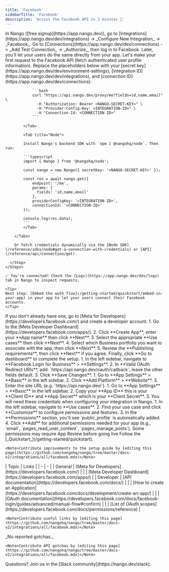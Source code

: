 ```yaml
---
title: 'Facebook'
sidebarTitle: 'Facebook'
description: 'Access the Facebook API in 2 minutes 💨'
---
```


<Tabs>
  <Tab title="🚀 Quickstart">
    <Steps>
      <Step title="Create an integration">
        In Nango ([free signup](https://app.nango.dev)), go to [Integrations](https://app.nango.dev/dev/integrations) -> _Configure New Integration_ -> _Facebook_.
      </Step>
      <Step title="Authorize Facebook">
        Go to [Connections](https://app.nango.dev/dev/connections) -> _Add Test Connection_ -> _Authorize_, then log in to Facebook. Later, you'll let your users do the same directly from your app.
      </Step>
      <Step title="Call the Facebook API">
        Let's make your first request to the Facebook API (fetch authenticated user profile information). Replace the placeholders below with your [secret key](https://app.nango.dev/dev/environment-settings), [integration ID](https://app.nango.dev/dev/integrations), and [connection ID](https://app.nango.dev/dev/connections):
        <Tabs>
            <Tab title="cURL">

                ```bash
                curl "https://api.nango.dev/proxy/me?fields=id,name,email" \
                  -H "Authorization: Bearer <NANGO-SECRET-KEY>" \
                  -H "Provider-Config-Key: <INTEGRATION-ID>" \
                  -H "Connection-Id: <CONNECTION-ID>"
                ```

            </Tab>

            <Tab title="Node">

            Install Nango's backend SDK with `npm i @nangohq/node`. Then run:

            ```typescript
            import { Nango } from '@nangohq/node';

            const nango = new Nango({ secretKey: '<NANGO-SECRET-KEY>' });

            const res = await nango.get({
                endpoint: '/me',
                params: {
                  fields: 'id,name,email'
                },
                providerConfigKey: '<INTEGRATION-ID>',
                connectionId: '<CONNECTION-ID>'
            });

            console.log(res.data);
            ```
            </Tab>

        </Tabs>

        Or fetch credentials dynamically via the [Node SDK](/reference/sdks/node#get-a-connection-with-credentials) or [API](/reference/api/connection/get).

      </Step>
    </Steps>

    ✅ You're connected! Check the [Logs](https://app.nango.dev/dev/logs) tab in Nango to inspect requests.

    <Tip>
    Next step: [Embed the auth flow](/getting-started/quickstart/embed-in-your-app) in your app to let your users connect their Facebook accounts.
    </Tip>
  </Tab>
  <Tab title="🧑‍💻 OAuth app setup">
    <Steps>
      <Step title="Create a Facebook Developer account">
        If you don't already have one, go to [Meta for Developers](https://developers.facebook.com/) and create a developer account.
      </Step>
        <Step title="Create a new app">
          1. Go to the [Meta Developer Dashboard](https://developers.facebook.com/apps/).
          2. Click **Create App**, enter your **App name** then click **Next**.
          3. Select the appropriate **Use cases** then click **Next**.
          4. Select which Business portfolio you want to associate with the app, then click **Next**.
          5. Review the **Publishing requirements**, then click **Next** if you agree. Finally, click **Go to dashboard** to complete the setup.
        </Step>
      <Step title="Configure OAuth settings">
        1. In the left sidebar, navigate to **Facebook Login for Business** > **Settings**.
        2. In **Valid OAuth Redirect URIs**, add: `https://api.nango.dev/oauth/callback`, leave the other fields default.
        3. Click **Save Changes**.
      </Step>
      <Step title="Add Platform">
        1. Go to **App Settings** > **Basic** in the left sidebar.
        2. Click **Add Platform** > **Website**.
        3. Enter the site URL (e.g. `https://api.nango.dev/`).
      </Step>
      <Step title="Obtain your App credentials">
        1. Go to **App Settings** > **Basic** in the left sidebar.
        2. Copy your **App ID** this is your **Client ID** and **App Secret** which is your **Client Secret**.
        3. You will need these credentials when configuring your integration in Nango.
      </Step>
      <Step title="Configure permissions">
        1. In the left sidebar, navigate to **Use cases**.
        2. Find your use case and click **Customize** to configure permissions and features.
        3. In the **Permissions** section, you'll see `public_profile` is automatically added.
        4. Click **Add** for additional permissions needed for your app (e.g., `email`, `pages_read_user_content`, `pages_manage_posts`).
        <Note> Some permissions may require App Review before going live</Note>
      </Step>
      <Step title="Next">
        Follow the [_Quickstart_](/getting-started/quickstart).
      </Step>
    </Steps>

    <Note>Contribute improvements to the setup guide by [editing this page](https://github.com/nangohq/nango/tree/master/docs-v2/integrations/all/facebook.mdx)</Note>
  </Tab>
  <Tab title="🔗 Useful links">
    | Topic | Links |
    | - | - |
    | General | [Meta for Developers](https://developers.facebook.com/) |
    | | [Meta Developer Dashboard](https://developers.facebook.com/apps/) |
    | Developer | [API documentation](https://developers.facebook.com/docs/) |
    | | [How to create an Application](https://developers.facebook.com/docs/development/create-an-app/) |
    | | [OAuth documentation](https://developers.facebook.com/docs/facebook-login/guides/advanced/manual-flow#confirm) |
    | | [List of OAuth scopes](https://developers.facebook.com/docs/permissions/reference) |

    <Note>Contribute useful links by [editing this page](https://github.com/nangohq/nango/tree/master/docs-v2/integrations/all/facebook.mdx)</Note>
  </Tab>
  <Tab title="🚨 API gotchas">
    _No reported gotchas._

    <Note>Contribute API gotchas by [editing this page](https://github.com/nangohq/nango/tree/master/docs-v2/integrations/all/facebook.mdx)</Note>
  </Tab>
</Tabs>

<Info>
    Questions? Join us in the [Slack community](https://nango.dev/slack).
</Info>
